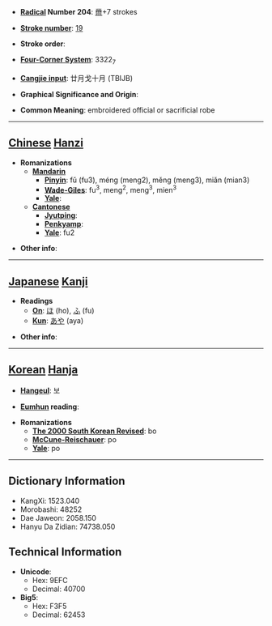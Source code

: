 * '''[[Wiktionary:Chinese radical index| Radical]] Number 204''': [[Wiktionary:Chinese radical index 黹|黹]]+7 strokes

* '''[[Wiktionary:Chinese total strokes index|Stroke number]]''': [[Wiktionary:Chinese total strokes index 19|19]]

* '''Stroke order''': 

* '''[[Wiktionary:Chinese four corner index|Four-Corner System]]''': 3322<sub>7</sub>

* '''[[Wiktionary:Chinese Cangjie index|Cangjie input]]''': 廿月戈十月 (TBIJB)

* '''Graphical Significance and Origin''': 

* '''Common Meaning''': embroidered official or sacrificial robe

----

== [[Chinese]] [[Hanzi]] ==

* '''Romanizations'''
** '''[[Mandarin]]'''
*** '''[[Pinyin]]''': fǔ (fu3), méng (meng2), měng (meng3), miǎn (mian3)
*** '''[[Wade-Giles]]''': fu<sup>3</sup>, meng<sup>2</sup>, meng<sup>3</sup>, mien<sup>3</sup>
*** '''[[Yale]]''': 
** '''[[Cantonese]]'''
*** '''[[Jyutping]]''':
*** '''[[Penkyamp]]''': 
*** '''[[Yale]]''': fu2

* '''Other info''': 

----

== [[Japanese]] [[Kanji]] ==

* '''Readings'''
** '''[[On]]''': [[ほ]] (ho), [[ふ]] (fu)
** '''[[Kun]]''': [[あや]] (aya)

* '''Other info''':  

----

== [[Korean]] [[Hanja]] ==

* '''[[Hangeul]]''': 보

* '''[[Eumhun]] reading''': 

* '''Romanizations'''
** '''[[The 2000 South Korean Revised Romanization|The 2000 South Korean Revised]]''': bo
** '''[[McCune-Reischauer]]''': po
** '''[[Yale]]''': po

----

== Dictionary Information ==

* KangXi: 1523.040
* Morobashi: 48252
* Dae Jaweon: 2058.150
* Hanyu Da Zidian: 74738.050

== Technical Information ==

* '''Unicode''':
** Hex: 9EFC
** Decimal: 40700
* '''Big5''':
** Hex: F3F5
** Decimal: 62453